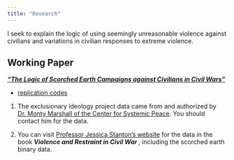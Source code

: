 ```yaml
---
title: "Research"
---
```


I seek to explain the logic of using seemingly unreasonable violence against civilians and variations in civilian responses to extreme violence. 


 
## Working Paper

[***"The Logic of Scorched Earth Campaigns against Civilians in Civil Wars" ***](https://www.dropbox.com/s/wg8m8g84pukfszs/Scorched_10.27.22.pdf?dl=0) 

- [replication codes](https://github.com/yuantien605/Scorched-earth-/blob/main/Final_Scorched.Rmd) 
1. The exclusionary ideology project data came from and authorized by [Dr. Monty Marshall of the Center for Systemic Peace](https://www.systemicpeace.org/people.html). You should contact him for the data.

2. You can visit [Professor Jessica Stanton's website](https://www.jessicastanton.org/book) for the data in the book ***Violence and Restraint in Civil War  ***, including the scorched earth binary data. 